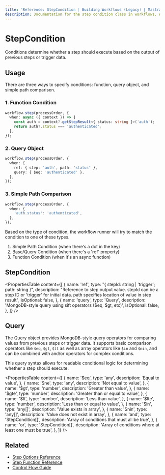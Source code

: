 ```yaml
---
title: 'Reference: StepCondition | Building Workflows (Legacy) | Mastra'
description: Documentation for the step condition class in workflows, which determines whether a step should execute based on the output of previous steps or trigger data.
---
```


# StepCondition

Conditions determine whether a step should execute based on the output of previous steps or trigger data.

## Usage

There are three ways to specify conditions: function, query object, and simple path comparison.

### 1. Function Condition

```typescript copy showLineNumbers
workflow.step(processOrder, {
  when: async ({ context }) => {
    const auth = context?.getStepResult<{ status: string }>('auth');
    return auth?.status === 'authenticated';
  },
});
```

### 2. Query Object

```typescript copy showLineNumbers
workflow.step(processOrder, {
  when: {
    ref: { step: 'auth', path: 'status' },
    query: { $eq: 'authenticated' },
  },
});
```

### 3. Simple Path Comparison

```typescript copy showLineNumbers
workflow.step(processOrder, {
  when: {
    'auth.status': 'authenticated',
  },
});
```

Based on the type of condition, the workflow runner will try to match the condition to one of these types.

1. Simple Path Condition (when there's a dot in the key)
2. Base/Query Condition (when there's a 'ref' property)
3. Function Condition (when it's an async function)

## StepCondition

<PropertiesTable
  content={[
    {
      name: 'ref',
      type: "{ stepId: string | 'trigger'; path: string }",
      description:
        "Reference to step output value. stepId can be a step ID or 'trigger' for initial data. path specifies location of value in step result",
      isOptional: false,
    },
    {
      name: 'query',
      type: 'Query<any>',
      description: 'MongoDB-style query using sift operators ($eq, $gt, etc)',
      isOptional: false,
    },
  ]}
/>

## Query

The Query object provides MongoDB-style query operators for comparing values from previous steps or trigger data. It supports basic comparison operators like `$eq`, `$gt`, `$lt` as well as array operators like `$in` and `$nin`, and can be combined with and/or operators for complex conditions.

This query syntax allows for readable conditional logic for determining whether a step should execute.

<PropertiesTable
  content={[
    {
      name: '$eq',
      type: 'any',
      description: 'Equal to value',
    },
    {
      name: '$ne',
      type: 'any',
      description: 'Not equal to value',
    },
    {
      name: '$gt',
      type: 'number',
      description: 'Greater than value',
    },
    {
      name: '$gte',
      type: 'number',
      description: 'Greater than or equal to value',
    },
    {
      name: '$lt',
      type: 'number',
      description: 'Less than value',
    },
    {
      name: '$lte',
      type: 'number',
      description: 'Less than or equal to value',
    },
    {
      name: '$in',
      type: 'any[]',
      description: 'Value exists in array',
    },
    {
      name: '$nin',
      type: 'any[]',
      description: 'Value does not exist in array',
    },
    {
      name: 'and',
      type: 'StepCondition[]',
      description: 'Array of conditions that must all be true',
    },
    {
      name: 'or',
      type: 'StepCondition[]',
      description: 'Array of conditions where at least one must be true',
    },
  ]}
/>

## Related

- [Step Options Reference](./step-options.mdx)
- [Step Function Reference](./step-function.mdx)
- [Control Flow Guide](../../docs/workflows-legacy/control-flow.mdx)
